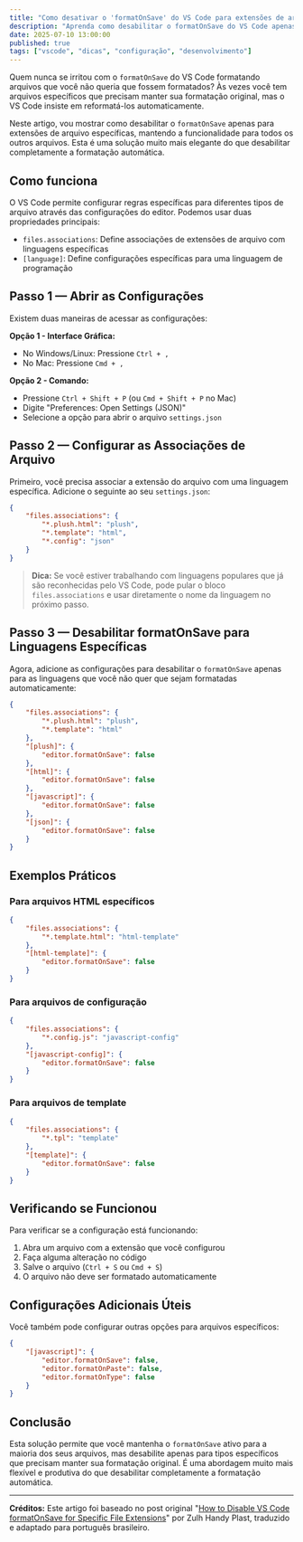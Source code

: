 ```yaml
---
title: "Como desativar o 'formatOnSave' do VS Code para extensões de arquivo específicas"
description: "Aprenda como desabilitar o formatOnSave do VS Code apenas para tipos de arquivo específicos, mantendo a formatação automática para outros arquivos."
date: 2025-07-10 13:00:00
published: true
tags: ["vscode", "dicas", "configuração", "desenvolvimento"]
---
```


Quem nunca se irritou com o `formatOnSave` do VS Code formatando arquivos que você não queria que fossem formatados? Às vezes você tem arquivos específicos que precisam manter sua formatação original, mas o VS Code insiste em reformatá-los automaticamente.

Neste artigo, vou mostrar como desabilitar o `formatOnSave` apenas para extensões de arquivo específicas, mantendo a funcionalidade para todos os outros arquivos. Esta é uma solução muito mais elegante do que desabilitar completamente a formatação automática.

## Como funciona

O VS Code permite configurar regras específicas para diferentes tipos de arquivo através das configurações do editor. Podemos usar duas propriedades principais:

- `files.associations`: Define associações de extensões de arquivo com linguagens específicas
- `[language]`: Define configurações específicas para uma linguagem de programação

## Passo 1 — Abrir as Configurações

Existem duas maneiras de acessar as configurações:

**Opção 1 - Interface Gráfica:**
- No Windows/Linux: Pressione `Ctrl + ,`
- No Mac: Pressione `Cmd + ,`

**Opção 2 - Comando:**
- Pressione `Ctrl + Shift + P` (ou `Cmd + Shift + P` no Mac)
- Digite "Preferences: Open Settings (JSON)"
- Selecione a opção para abrir o arquivo `settings.json`

## Passo 2 — Configurar as Associações de Arquivo

Primeiro, você precisa associar a extensão do arquivo com uma linguagem específica. Adicione o seguinte ao seu `settings.json`:

```json
{
    "files.associations": {
        "*.plush.html": "plush",
        "*.template": "html",
        "*.config": "json"
    }
}
```

> **Dica:** Se você estiver trabalhando com linguagens populares que já são reconhecidas pelo VS Code, pode pular o bloco `files.associations` e usar diretamente o nome da linguagem no próximo passo.

## Passo 3 — Desabilitar formatOnSave para Linguagens Específicas

Agora, adicione as configurações para desabilitar o `formatOnSave` apenas para as linguagens que você não quer que sejam formatadas automaticamente:

```json
{
    "files.associations": {
        "*.plush.html": "plush",
        "*.template": "html"
    },
    "[plush]": {
        "editor.formatOnSave": false
    },
    "[html]": {
        "editor.formatOnSave": false
    },
    "[javascript]": {
        "editor.formatOnSave": false
    },
    "[json]": {
        "editor.formatOnSave": false
    }
}
```

## Exemplos Práticos

### Para arquivos HTML específicos
```json
{
    "files.associations": {
        "*.template.html": "html-template"
    },
    "[html-template]": {
        "editor.formatOnSave": false
    }
}
```

### Para arquivos de configuração
```json
{
    "files.associations": {
        "*.config.js": "javascript-config"
    },
    "[javascript-config]": {
        "editor.formatOnSave": false
    }
}
```

### Para arquivos de template
```json
{
    "files.associations": {
        "*.tpl": "template"
    },
    "[template]": {
        "editor.formatOnSave": false
    }
}
```

## Verificando se Funcionou

Para verificar se a configuração está funcionando:

1. Abra um arquivo com a extensão que você configurou
2. Faça alguma alteração no código
3. Salve o arquivo (`Ctrl + S` ou `Cmd + S`)
4. O arquivo não deve ser formatado automaticamente

## Configurações Adicionais Úteis

Você também pode configurar outras opções para arquivos específicos:

```json
{
    "[javascript]": {
        "editor.formatOnSave": false,
        "editor.formatOnPaste": false,
        "editor.formatOnType": false
    }
}
```

## Conclusão

Esta solução permite que você mantenha o `formatOnSave` ativo para a maioria dos seus arquivos, mas desabilite apenas para tipos específicos que precisam manter sua formatação original. É uma abordagem muito mais flexível e produtiva do que desabilitar completamente a formatação automática.

---

**Créditos:** Este artigo foi baseado no post original "[How to Disable VS Code formatOnSave for Specific File Extensions](https://medium.com/@zulhhandyplast/how-to-disable-vs-code-formatonsave-for-specific-file-extensions-c60e8f254243)" por Zulh Handy Plast, traduzido e adaptado para português brasileiro.
